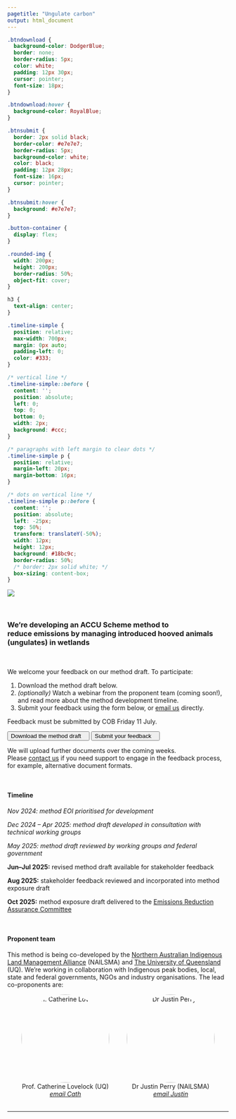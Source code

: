 ---
pagetitle: "Ungulate carbon"
output: html_document
---

<!-- icon library -->
<link rel="stylesheet" href="https://cdnjs.cloudflare.com/ajax/libs/font-awesome/4.7.0/css/font-awesome.min.css">

```{css, echo=FALSE}
.btndownload {
  background-color: DodgerBlue;
  border: none;
  border-radius: 5px;
  color: white;
  padding: 12px 30px;
  cursor: pointer;
  font-size: 18px;
}

.btndownload:hover {
  background-color: RoyalBlue;
}

.btnsubmit {
  border: 2px solid black;
  border-color: #e7e7e7;
  border-radius: 5px;
  background-color: white;
  color: black;
  padding: 12px 28px;
  font-size: 16px;
  cursor: pointer;
}

.btnsubmit:hover {
  background: #e7e7e7;
}

.button-container {
  display: flex;
}

.rounded-img {
  width: 200px;
  height: 200px;
  border-radius: 50%;
  object-fit: cover;
}

h3 {
  text-align: center;
}

.timeline-simple {
  position: relative;
  max-width: 700px;
  margin: 0px auto;
  padding-left: 0;  
  color: #333;
}

/* vertical line */
.timeline-simple::before {
  content: '';
  position: absolute;
  left: 0;
  top: 0;
  bottom: 0;
  width: 2px;
  background: #ccc;
}

/* paragraphs with left margin to clear dots */
.timeline-simple p {
  position: relative;
  margin-left: 20px;  
  margin-bottom: 16px;
}

/* dots on vertical line */
.timeline-simple p::before {
  content: '';
  position: absolute;
  left: -25px;  
  top: 50%;
  transform: translateY(-50%);
  width: 12px;
  height: 12px;
  background: #18bc9c;
  border-radius: 50%;
  /* border: 2px solid white; */
  box-sizing: content-box;
}


```

![](images/disturbed-wetland.jpg)

<br>

<a id="intro"></a>

### We're developing an ACCU Scheme method to<br><b>reduce emissions by managing introduced hooved animals (ungulates) in wetlands</b>

<br>

We welcome your feedback on our method draft. To participate:

1. Download the method draft below. 
2. <em>(optionally)</em> Watch a webinar from the proponent team (coming soon!), and read more about the method development timeline. 
3. Submit your feedback using the form below, or [email us](mailto:team@ungulatecarbon.com.au) directly.

Feedback must be submitted by COB Friday 11 July.

<div class="btn-container">
<a href=""><button class="btndownload">Download the method draft &nbsp;&nbsp; <i class="fa fa-download"></i></button></a
<br>
<a href="https://docs.google.com/forms/d/e/1FAIpQLScysvS_TACZAgpUUBvtyu3aajCfiWVx4Qdo9Id2GoQ_Xz5ZYQ/viewform"><button class="btnsubmit">Submit your feedback &nbsp;&nbsp; <i class="fa fa-chevron-circle-right"></i></button></a>
</div>

We will upload further documents over the coming weeks. <br>
Please [contact us](mailto:team@ungulatecarbon.com.au) if you need support to engage in the feedback process, for example, alternative document formats.

<br>

<!-- <a id="webinar"></a> 

#### <b>Webinar</b> 

<iframe width="560" height="315" src="https://www.youtube.com/embed/yl_FOaknSfU?si=2QQ7klqdo-DQw-Mr" title="YouTube video player" frameborder="0" allow="accelerometer; autoplay; clipboard-write; encrypted-media; gyroscope; picture-in-picture; web-share" referrerpolicy="strict-origin-when-cross-origin" allowfullscreen></iframe>

<br> -->

<a id="timeline"></a>

#### <b>Timeline</b>

<div class="timeline-simple">
  <p><em>Nov 2024: method EOI prioritised for development</em></p>
  <p><em>Dec 2024 &ndash; Apr 2025: method draft developed in consultation with technical working groups</em></p>
  <p><em>May 2025: method draft reviewed by working groups and federal government</em></p>
  <p><b>Jun&ndash;Jul 2025:</b> revised method draft available for stakeholder feedback</p>
  <p><b>Aug 2025:</b> stakeholder feedback reviewed and incorporated into method exposure draft</p>
  <p><b>Oct 2025:</b> method exposure draft delivered to the [Emissions Reduction Assurance Committee](https://www.dcceew.gov.au/climate-change/emissions-reduction/accu-scheme/assurance-committee)</p>
</div>

<br>

<a id="team"></a>

#### <b>Proponent team</b> 

This method is being co-developed by the [Northern Australian Indigenous Land Management Alliance](https://nailsma.org.au/) (NAILSMA) and [The University of Queensland](https://www.uq.edu.au/) (UQ). We're working in collaboration with Indigenous peak bodies, local, state and federal governments, NGOs and industry organisations. The lead co-proponents are:


<div style="display: flex; justify-content: center; gap: 40px; flex-wrap: wrap; text-align: center;">

<div>
<img src="images/cath.jpeg" alt="Prof. Catherine Lovelock" style="width:200px; height:200px; border-radius:50%;">
<div>Prof. Catherine Lovelock (UQ)<br><em>[email Cath](mailto:c.lovelock@uq.edu.au?cc=team@ungulatecarbon.com.au; justin.perry@nailsma.org.au; jack.hill@uqconnect.edu.au&subject=Draft%20ungulate%20ACCU%20Scheme%20method%20enquiry)</em></div>
</div>

<div>
<img src="images/justin.png" alt="Dr Justin Perry" style="width:200px; height:200px; border-radius:50%;">
<div>Dr Justin Perry (NAILSMA)<br><em>[email Justin](mailto:justin.perry@nailsma.org.au?cc=team@ungulatecarbon.com.au; c.lovelock@uq.edu.au; jack.hill@uqconnect.edu.au&subject=Draft%20ungulate%20ACCU%20Scheme%20method%20enquiry)</em></div>
</div>

</div>

<br> 
<hr>
